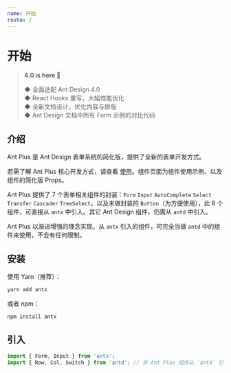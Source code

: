 ```yaml
---
name: 开始
route: /
---
```


# 开始

> **4.0 is here 🎉**
>
> ◆ 全面适配 Ant Design 4.0  
> ◆ React Hooks 重写，大幅性能优化  
> ◆ 全新文档设计，优化内容与排版  
> ◆ Ant Design 文档中所有 Form 示例的对比代码

## 介绍

Ant Plus 是 Ant Design 表单系统的简化版，提供了全新的表单开发方式。

若需了解 Ant Plus 核心开发方式，请查看 [使用](/usage)。组件页面为组件使用示例、以及组件的简化版 Props。

Ant Plus 提供了 7 个表单相关组件的封装：`Form` `Input` `AutoComplete` `Select` `Transfer` `Cascader` `TreeSelect`，以及未做封装的 `Button`（为方便使用），此 8 个组件，可直接从 `antx` 中引入。其它 Ant Design 组件，仍需从 `antd` 中引入。

Ant Plus 以渐进增强的理念实现，从 `antx` 引入的组件，可完全当做 `antd` 中的组件来使用，不会有任何限制。

## 安装

使用 Yarn（推荐）：

```sh
yarn add antx
```

或者 npm：

```sh
npm install antx
```

## 引入

```js
import { Form, Input } from 'antx';
import { Row, Col, Switch } from 'antd'; // 非 Ant Plus 组件从 `antd` 引入
```
